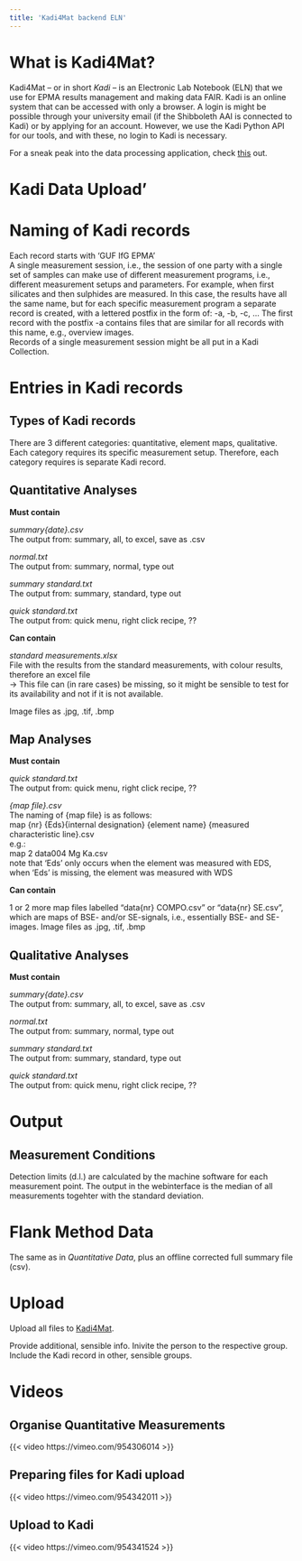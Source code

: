 ```yaml
---
title: 'Kadi4Mat backend ELN'
---
```


# What is Kadi4Mat?

Kadi4Mat – or in short *Kadi* – is an Electronic Lab Notebook (ELN) that we use for EPMA results management and making data FAIR. Kadi is an online system that can be accessed with only a browser. A login is might be possible through your university email (if the Shibboleth AAI is connected to Kadi) or by applying for an account. However, we use the Kadi Python API for our tools, and with these, no login to Kadi is necessary.

For a sneak peak into the data processing application, check [this](https://epmatools.streamlit.app/) out.


# Kadi Data Upload'

# Naming of Kadi records  

Each record starts with 'GUF IfG EPMA'  
A single measurement session, i.e., the session of one party with a single set of samples can make use of different measurement programs, i.e., different measurement setups and parameters. For example, when first silicates and then sulphides are measured. In this case, the results have all the same name, but for each specific measurement program a separate record is created, with a lettered postfix in the form of: -a, -b, -c, ... The first record with the postfix -a contains files that are similar for all records with this name, e.g., overview images.  
Records of a single measurement session might be all put in a Kadi Collection.

# Entries in Kadi records  


## Types of Kadi records
There are 3 different categories: quantitative, element maps, qualitative. Each category requires its specific measurement setup. Therefore, each category requires is separate Kadi record.

## Quantitative Analyses  

**Must contain**  

*summary{date}.csv*  
The output from: summary, all, to excel, save as .csv  
  
*normal.txt*  
The output from: summary, normal, type out  
  
*summary standard.txt*  
The output from: summary, standard, type out  

*quick standard.txt*  
The output from: quick menu, right click recipe, ??  

  
**Can contain**  

*standard measurements.xlsx*  
File with the results from the standard measurements, with colour results, therefore an excel file  
-> This file can (in rare cases) be missing, so it might be sensible to test for its availability and not if it is not available.

Image files as .jpg, .tif, .bmp  


## Map Analyses  

**Must contain**  

*quick standard.txt*  
The output from: quick menu, right click recipe, ??  

*{map file}.csv*  
The naming of {map file} is as follows:  
map {nr} {Eds}{internal designation} {element name} {measured characteristic line}.csv  
e.g.:  
map 2 data004 Mg Ka.csv  
note that 'Eds' only occurs when the element was measured with EDS, when 'Eds' is missing, the element was measured with WDS
  
**Can contain**  

1 or 2 more map files labelled "data{nr} COMPO.csv" or "data{nr} SE.csv", which are maps of BSE- and/or SE-signals, i.e., essentially BSE- and SE-images.
Image files as .jpg, .tif, .bmp  


## Qualitative Analyses  

**Must contain**  

*summary{date}.csv*  
The output from: summary, all, to excel, save as .csv  
  
*normal.txt*  
The output from: summary, normal, type out  
  
*summary standard.txt*  
The output from: summary, standard, type out  

*quick standard.txt*  
The output from: quick menu, right click recipe, ??  


# Output

## Measurement Conditions
Detection limits (d.l.) are calculated by the machine software for each measurement point. The output in the webinterface is the median of all measurements togehter with the standard deviation.



# Flank Method Data
The same as in *Quantitative Data*, plus an offline corrected full summary file (csv).


# Upload
Upload all files to [Kadi4Mat](https://kadi4mat.iam-cms.kit.edu/login).

Provide additional, sensible info. Inivite the person to the respective group. Include the Kadi record in other, sensible groups.


# Videos

## Organise Quantitative Measurements
{{< video https://vimeo.com/954306014 >}}

## Preparing files for Kadi upload
{{< video https://vimeo.com/954342011 >}}

##  Upload to Kadi
{{< video https://vimeo.com/954341524 >}}


<!-- # Definitions & Naming Conventions
## Campaign
A measurement sessions We call a measurement session What is a campaign, i.e., what files are part of a campaign?

What if one campaign uses different measurement parameters/programs?

store everything in one place

Each campaign becomes a sensible name, that is then also the record name on Kadi.
On Kadi, things are called 'record'.

## Kadi record PID naming
E.g.: guf-ifg-epma-NAME-NUMBER\
or:  guf-ifg-epma-NUMBER-NAME\
This should be documented together with the Kadi PID in an Excel file? Or could that be retrieved automatically?

A campaign is the same as a record, i.e., it beocmes a record once it is uploaded to Kadi

## Subsequent Naming
A number of files need to be produced and/or uploaded to Kadi. The file names in italic are mandator names, that need to be used exactly as given when these are uploaded to Kadi. The data processing web-interface requires exactly these names to work properly.

## Work-Flow Block Chart
xxx -->